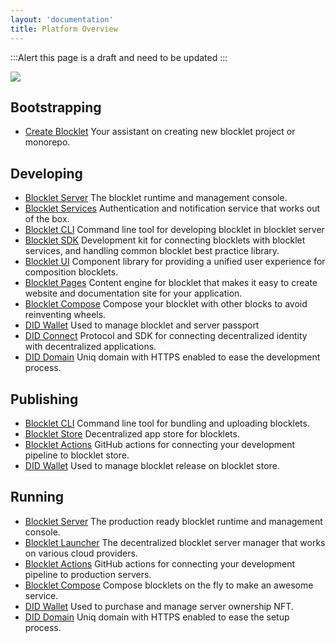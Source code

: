 ```yaml
---
layout: 'documentation'
title: Platform Overview
---
```


:::Alert
this page is a draft and need to be updated
:::

![](./images/overview.png)

## Bootstrapping

- [Create Blocklet](https://createblocklet.dev) Your assistant on creating new blocklet project or monorepo.

## Developing

- [Blocklet Server](/) The blocklet runtime and management console.
- [Blocklet Services](/reference/blocklet-service) Authentication and notification service that works out of the box.
- [Blocklet CLI](/reference/blocklet-cli) Command line tool for developing blocklet in blocklet server
- [Blocklet SDK](/reference/blocklet-sdk) Development kit for connecting blocklets with blocklet services, and handling common blocklet best practice library.
- [Blocklet UI](/reference/blocklet-ui) Component library for providing a unified user experience for composition blocklets.
- [Blocklet Pages](https://pages.blocklet.io) Content engine for blocklet that makes it easy to create website and documentation site for your application.
- [Blocklet Compose](/) Compose your blocklet with other blocks to avoid reinventing wheels.
- [DID Wallet](https://didwallet.io) Used to manage blocklet and server passport
- [DID Connect](https://didconnect.io) Protocol and SDK for connecting decentralized identity with decentralized applications.
- [DID Domain](https://domain.didlags.org) Uniq domain with HTTPS enabled to ease the development process.

## Publishing

- [Blocklet CLI](/reference/blocklet-cli) Command line tool for bundling and uploading blocklets.
- [Blocklet Store](https://store.blocklet.dev) Decentralized app store for blocklets.
- [Blocklet Actions](/reference/blocklet-actions) GitHub actions for connecting your development pipeline to blocklet store.
- [DID Wallet](https://didwallet.io) Used to manage blocklet release on blocklet store.

## Running

- [Blocklet Server](/) The production ready blocklet runtime and management console.
- [Blocklet Launcher](https://launcher.arcblock.io) The decentralized blocklet server manager that works on various cloud providers.
- [Blocklet Actions](/) GitHub actions for connecting your development pipeline to production servers.
- [Blocklet Compose](/) Compose blocklets on the fly to make an awesome service.
- [DID Wallet](https://didwallet.io) Used to purchase and manage server ownership NFT.
- [DID Domain](https://domain.didlags.org) Uniq domain with HTTPS enabled to ease the setup process.
